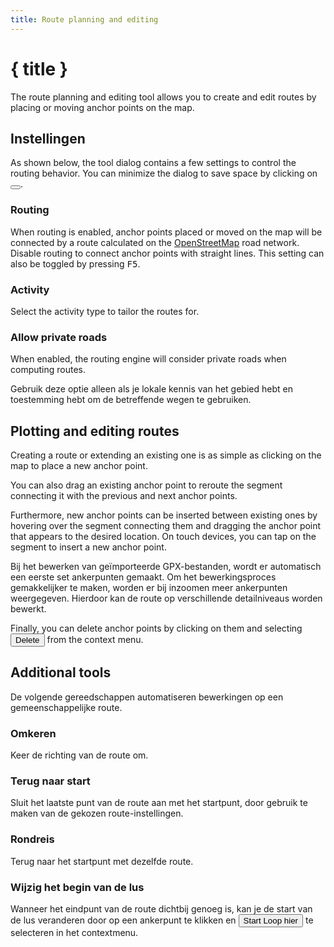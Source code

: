 ```yaml
---
title: Route planning and editing
---
```


<script>
</script>

# <Pencil size="24" class="inline-block" style="margin-bottom: 5px" /> { title }

The route planning and editing tool allows you to create and edit routes by placing or moving anchor points on the map.

## Instellingen

As shown below, the tool dialog contains a few settings to control the routing behavior.
You can minimize the dialog to save space by clicking on <button><SquareArrowUpLeft size="16" class="inline-block" style="margin-bottom: 2px" /></button>.

<div class="flex flex-row justify-center">
    <Routing minimizable={false} class="text-foreground p-3 border rounded-md shadow-lg" />
</div>

### <Route size="16" class="inline-block" style="margin-bottom: 2px" /> Routing

When routing is enabled, anchor points placed or moved on the map will be connected by a route calculated on the <a href="https://www.openstreetmap.org" target="_blank">OpenStreetMap</a> road network.
Disable routing to connect anchor points with straight lines.
This setting can also be toggled by pressing <kbd>F5</kbd>.

### <Bike size="16" class="inline-block" style="margin-bottom: 2px" /> Activity

Select the activity type to tailor the routes for.

### <TriangleAlert size="16" class="inline-block" style="margin-bottom: 2px" /> Allow private roads

When enabled, the routing engine will consider private roads when computing routes.

<DocsNote type="warning">

Gebruik deze optie alleen als je lokale kennis van het gebied hebt en toestemming hebt om de betreffende wegen te gebruiken.

</DocsNote>

## Plotting and editing routes

Creating a route or extending an existing one is as simple as clicking on the map to place a new anchor point.

You can also drag an existing anchor point to reroute the segment connecting it with the previous and next anchor points.

Furthermore, new anchor points can be inserted between existing ones by hovering over the segment connecting them and dragging the anchor point that appears to the desired location.
On touch devices, you can tap on the segment to insert a new anchor point.

<DocsNote>

Bij het bewerken van geïmporteerde GPX-bestanden, wordt er automatisch een eerste set ankerpunten gemaakt.
Om het bewerkingsproces gemakkelijker te maken, worden er bij inzoomen meer ankerpunten weergegeven.
Hierdoor kan de route op verschillende detailniveaus worden bewerkt.

</DocsNote>

Finally, you can delete anchor points by clicking on them and selecting <button><Trash2 size="16" class="inline-block" style="margin-bottom: 4px" /> Delete</button> from the context menu.

<DocsImage src={routingScreenshot} alt="Anchor points allow you to easily edit a route." />

## Additional tools

De volgende gereedschappen automatiseren bewerkingen op een gemeenschappelijke route.

### <ArrowRightLeft size="16" class="inline-block" style="margin-bottom: 2px" /> Omkeren

Keer de richting van de route om.

### <Home size="16" class="inline-block" style="margin-bottom: 2px" /> Terug naar start

Sluit het laatste punt van de route aan met het startpunt, door gebruik te maken van de gekozen route-instellingen.

### <Repeat size="16" class="inline-block" style="margin-bottom: 2px" /> Rondreis

Terug naar het startpunt met dezelfde route.

### <CirclePlay size="16" class="inline-block" style="margin-bottom: 2px" /> Wijzig het begin van de lus

Wanneer het eindpunt van de route dichtbij genoeg is, kan je de start van de lus veranderen door op een ankerpunt te klikken en <button><CirclePlay size="16" class="inline-block" style="margin-bottom: 2px" /> Start Loop hier</button> te selecteren in het contextmenu.
